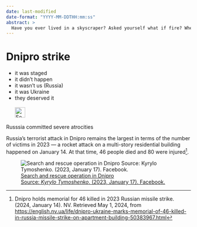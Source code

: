 ```yaml
---
date: last-modified
date-format: "YYYY-MM-DDTHH:mm:ss"
abstract: > 
  Have you ever lived in a skyscraper? Asked yourself what if fire? When the rockets hit? How Russky Mir brings peace to civilians. In Dnipro.
---
```


# Dnipro strike {#sec-denial-dnipro}


::: {.callout-caution title="Myth"}
- it was staged
- it didn't happen
- it wasn't us (Russia)
- it was Ukraine
- they deserved it
[<br></br>![Search for topic in EUvsDisinfo](../all_common_img/EUvsDisinfo_400x240.jpg){height=2em}](https://euvsdisinfo.eu/disinformation-cases/?text=Bucha&sort=relevance)
:::

::: {.callout-tip title="Truth"}
Russsia committed severe atrocities
:::


Russia's terrorist attack in Dnipro remains the largest in terms of the number of victims in 2023 — a rocket attack on a multi-story residential building happened on January 14\. At that time, 46 people died and 80 were injured[^denial-dnipro-1].

![[Search and rescue operation in Dnipro   
Source: *Kyrylo Tymoshenko*. (2023, January 17). Facebook.](https://www.facebook.com/photo/?fbid=5987774017932999&set=pcb.5987759394601128) ](chasivyar.jpg)


[^denial-dnipro-1]:  Dnipro holds memorial for 46 killed in 2023 Russian missile strike. (2024, January 14). NV. Retrieved May 1, 2024, from [https://english.nv.ua/life/dnipro-ukraine-marks-memorial-of-46-killed-in-russia-missile-strike-on-apartment-building-50383967.html](https://english.nv.ua/life/dnipro-ukraine-marks-memorial-of-46-killed-in-russia-missile-strike-on-apartment-building-50383967.html)
